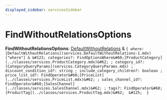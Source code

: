 ```yaml
---
displayed_sidebar: servicesSidebar
---
```



# FindWithoutRelationsOptions

 **FindWithoutRelationsOptions**: [DefaultWithoutRelations](services.DefaultWithoutRelations-1.mdx) & ``{ where: [DefaultWithoutRelations](services.DefaultWithoutRelations-1.mdx)["where"] & &#123; categories?: FindOptionsWhere&#60;[ProductCategory](../classes/services.ProductCategory.mdx)&#62; ; category_id?: [CategoryQueryParams](services.CategoryQueryParams.mdx) ; discount_condition_id?: string ; include_category_children?: boolean ; price_list_id?: FindOperator&#60;[PriceList](../classes/services.PriceList.mdx)&#62; ; sales_channel_id?: FindOperator&#60;[SalesChannel](../classes/services.SalesChannel.mdx)&#62; ; tags?: FindOperator&#60;[ProductTag](../classes/services.ProductTag.mdx)&#62;  &#125;  }``
